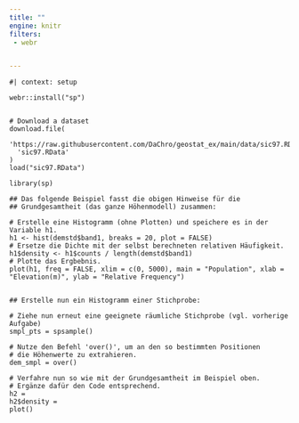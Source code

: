 ```yaml
---
title: ""
engine: knitr
filters:
 - webr


---
```



```webr-r

#| context: setup

webr::install("sp")


# Download a dataset
download.file(
  'https://raw.githubusercontent.com/DaChro/geostat_ex/main/data/sic97.RData',
  'sic97.RData'
)
load("sic97.RData")

```


```webr-r
library(sp) 

## Das folgende Beispiel fasst die obigen Hinweise für die 
## Grundgesamtheit (das ganze Höhenmodell) zusammen:

# Erstelle eine Histogramm (ohne Plotten) und speichere es in der Variable h1.
h1 <- hist(demstd$band1, breaks = 20, plot = FALSE) 
# Ersetze die Dichte mit der selbst berechneten relativen Häufigkeit.
h1$density <- h1$counts / length(demstd$band1)  
# Plotte das Ergbebnis.
plot(h1, freq = FALSE, xlim = c(0, 5000), main = "Population", xlab = "Elevation(m)", ylab = "Relative Frequency") 


## Erstelle nun ein Histogramm einer Stichprobe:

# Ziehe nun erneut eine geeignete räumliche Stichprobe (vgl. vorherige Aufgabe)
smpl_pts = spsample()

# Nutze den Befehl 'over()', um an den so bestimmten Positionen
# die Höhenwerte zu extrahieren. 
dem_smpl = over()

# Verfahre nun so wie mit der Grundgesamtheit im Beispiel oben.
# Ergänze dafür den Code entsprechend.
h2 = 
h2$density =     
plot()

```



